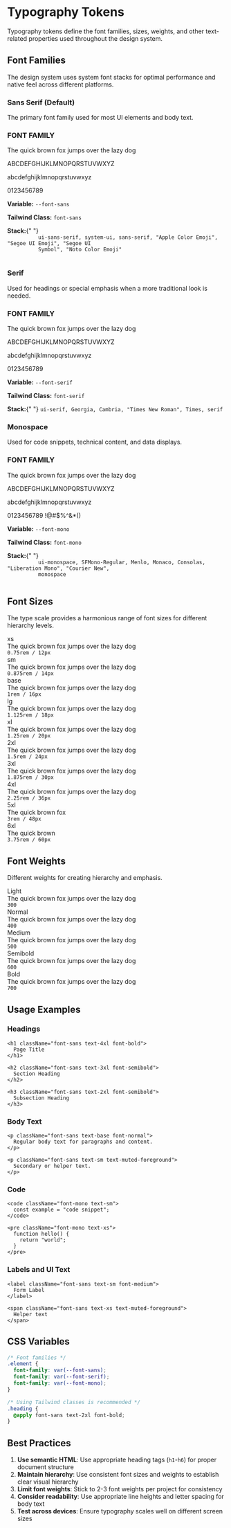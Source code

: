 
<Meta title="Design Tokens/Typography" />

# Typography Tokens

Typography tokens define the font families, sizes, weights, and other text-related properties used throughout the design system.

## Font Families

The design system uses system font stacks for optimal performance and native feel across different platforms.

### Sans Serif (Default)

The primary font family used for most UI elements and body text.

<div className="my-8 space-y-6">
  <div className="space-y-4 rounded-lg border p-6">
    <div className="space-y-2">
      <h3 className="text-muted-foreground text-sm font-semibold">FONT FAMILY</h3>
      <p className="font-sans text-4xl">The quick brown fox jumps over the lazy dog</p>
      <p className="font-sans text-2xl">ABCDEFGHIJKLMNOPQRSTUVWXYZ</p>
      <p className="font-sans text-2xl">abcdefghijklmnopqrstuvwxyz</p>
      <p className="font-sans text-2xl">0123456789</p>
    </div>
    <div className="space-y-1 border-t pt-4">
      <p className="text-sm">
        <strong>Variable:</strong> <code>--font-sans</code>
      </p>
      <p className="text-sm">
        <strong>Tailwind Class:</strong> <code>font-sans</code>
      </p>
      <p className="text-sm">
        <strong>Stack:</strong>{" "}
        <code>
          ui-sans-serif, system-ui, sans-serif, "Apple Color Emoji", "Segoe UI Emoji", "Segoe UI
          Symbol", "Noto Color Emoji"
        </code>
      </p>
    </div>
  </div>
</div>

### Serif

Used for headings or special emphasis when a more traditional look is needed.

<div className="my-8 space-y-6">
  <div className="space-y-4 rounded-lg border p-6">
    <div className="space-y-2">
      <h3 className="text-muted-foreground text-sm font-semibold">FONT FAMILY</h3>
      <p className="font-serif text-4xl">The quick brown fox jumps over the lazy dog</p>
      <p className="font-serif text-2xl">ABCDEFGHIJKLMNOPQRSTUVWXYZ</p>
      <p className="font-serif text-2xl">abcdefghijklmnopqrstuvwxyz</p>
      <p className="font-serif text-2xl">0123456789</p>
    </div>
    <div className="space-y-1 border-t pt-4">
      <p className="text-sm">
        <strong>Variable:</strong> <code>--font-serif</code>
      </p>
      <p className="text-sm">
        <strong>Tailwind Class:</strong> <code>font-serif</code>
      </p>
      <p className="text-sm">
        <strong>Stack:</strong>{" "}
        <code>ui-serif, Georgia, Cambria, "Times New Roman", Times, serif</code>
      </p>
    </div>
  </div>
</div>

### Monospace

Used for code snippets, technical content, and data displays.

<div className="my-8 space-y-6">
  <div className="space-y-4 rounded-lg border p-6">
    <div className="space-y-2">
      <h3 className="text-muted-foreground text-sm font-semibold">FONT FAMILY</h3>
      <p className="font-mono text-4xl">The quick brown fox jumps over the lazy dog</p>
      <p className="font-mono text-2xl">ABCDEFGHIJKLMNOPQRSTUVWXYZ</p>
      <p className="font-mono text-2xl">abcdefghijklmnopqrstuvwxyz</p>
      <p className="font-mono text-2xl">0123456789 !@#$%^&*()</p>
    </div>
    <div className="space-y-1 border-t pt-4">
      <p className="text-sm">
        <strong>Variable:</strong> <code>--font-mono</code>
      </p>
      <p className="text-sm">
        <strong>Tailwind Class:</strong> <code>font-mono</code>
      </p>
      <p className="text-sm">
        <strong>Stack:</strong>{" "}
        <code>
          ui-monospace, SFMono-Regular, Menlo, Monaco, Consolas, "Liberation Mono", "Courier New",
          monospace
        </code>
      </p>
    </div>
  </div>
</div>

## Font Sizes

The type scale provides a harmonious range of font sizes for different hierarchy levels.

<div className="my-8 space-y-4">
  <div className="flex items-baseline gap-4 border-b pb-4">
    <div className="w-24 text-sm text-muted-foreground">xs</div>
    <div className="flex-1 text-xs">The quick brown fox jumps over the lazy dog</div>
    <code className="text-xs text-muted-foreground">0.75rem / 12px</code>
  </div>

<div className="flex items-baseline gap-4 border-b pb-4">
  <div className="text-muted-foreground w-24 text-sm">sm</div>
  <div className="flex-1 text-sm">The quick brown fox jumps over the lazy dog</div>
  <code className="text-muted-foreground text-xs">0.875rem / 14px</code>
</div>

<div className="flex items-baseline gap-4 border-b pb-4">
  <div className="text-muted-foreground w-24 text-sm">base</div>
  <div className="flex-1 text-base">The quick brown fox jumps over the lazy dog</div>
  <code className="text-muted-foreground text-xs">1rem / 16px</code>
</div>

<div className="flex items-baseline gap-4 border-b pb-4">
  <div className="text-muted-foreground w-24 text-sm">lg</div>
  <div className="flex-1 text-lg">The quick brown fox jumps over the lazy dog</div>
  <code className="text-muted-foreground text-xs">1.125rem / 18px</code>
</div>

<div className="flex items-baseline gap-4 border-b pb-4">
  <div className="text-muted-foreground w-24 text-sm">xl</div>
  <div className="flex-1 text-xl">The quick brown fox jumps over the lazy dog</div>
  <code className="text-muted-foreground text-xs">1.25rem / 20px</code>
</div>

<div className="flex items-baseline gap-4 border-b pb-4">
  <div className="text-muted-foreground w-24 text-sm">2xl</div>
  <div className="flex-1 text-2xl">The quick brown fox jumps over the lazy dog</div>
  <code className="text-muted-foreground text-xs">1.5rem / 24px</code>
</div>

<div className="flex items-baseline gap-4 border-b pb-4">
  <div className="text-muted-foreground w-24 text-sm">3xl</div>
  <div className="flex-1 text-3xl">The quick brown fox jumps over the lazy dog</div>
  <code className="text-muted-foreground text-xs">1.875rem / 30px</code>
</div>

<div className="flex items-baseline gap-4 border-b pb-4">
  <div className="text-muted-foreground w-24 text-sm">4xl</div>
  <div className="flex-1 text-4xl">The quick brown fox jumps over the lazy dog</div>
  <code className="text-muted-foreground text-xs">2.25rem / 36px</code>
</div>

<div className="flex items-baseline gap-4 border-b pb-4">
  <div className="text-muted-foreground w-24 text-sm">5xl</div>
  <div className="flex-1 text-5xl">The quick brown fox</div>
  <code className="text-muted-foreground text-xs">3rem / 48px</code>
</div>

  <div className="flex items-baseline gap-4 border-b pb-4">
    <div className="w-24 text-sm text-muted-foreground">6xl</div>
    <div className="flex-1 text-6xl">The quick brown</div>
    <code className="text-xs text-muted-foreground">3.75rem / 60px</code>
  </div>
</div>

## Font Weights

Different weights for creating hierarchy and emphasis.

<div className="my-8 space-y-4">
  <div className="flex items-center gap-4 border-b pb-4">
    <div className="w-32 text-sm text-muted-foreground">Light</div>
    <div className="flex-1 text-xl font-light">The quick brown fox jumps over the lazy dog</div>
    <code className="text-xs text-muted-foreground">300</code>
  </div>

<div className="flex items-center gap-4 border-b pb-4">
  <div className="text-muted-foreground w-32 text-sm">Normal</div>
  <div className="flex-1 text-xl font-normal">The quick brown fox jumps over the lazy dog</div>
  <code className="text-muted-foreground text-xs">400</code>
</div>

<div className="flex items-center gap-4 border-b pb-4">
  <div className="text-muted-foreground w-32 text-sm">Medium</div>
  <div className="flex-1 text-xl font-medium">The quick brown fox jumps over the lazy dog</div>
  <code className="text-muted-foreground text-xs">500</code>
</div>

<div className="flex items-center gap-4 border-b pb-4">
  <div className="text-muted-foreground w-32 text-sm">Semibold</div>
  <div className="flex-1 text-xl font-semibold">The quick brown fox jumps over the lazy dog</div>
  <code className="text-muted-foreground text-xs">600</code>
</div>

  <div className="flex items-center gap-4 border-b pb-4">
    <div className="w-32 text-sm text-muted-foreground">Bold</div>
    <div className="flex-1 text-xl font-bold">The quick brown fox jumps over the lazy dog</div>
    <code className="text-xs text-muted-foreground">700</code>
  </div>
</div>

## Usage Examples

### Headings

```tsx
<h1 className="font-sans text-4xl font-bold">
  Page Title
</h1>

<h2 className="font-sans text-3xl font-semibold">
  Section Heading
</h2>

<h3 className="font-sans text-2xl font-semibold">
  Subsection Heading
</h3>
```

### Body Text

```tsx
<p className="font-sans text-base font-normal">
  Regular body text for paragraphs and content.
</p>

<p className="font-sans text-sm text-muted-foreground">
  Secondary or helper text.
</p>
```

### Code

```tsx
<code className="font-mono text-sm">
  const example = "code snippet";
</code>

<pre className="font-mono text-xs">
  function hello() {
    return "world";
  }
</pre>
```

### Labels and UI Text

```tsx
<label className="font-sans text-sm font-medium">
  Form Label
</label>

<span className="font-sans text-xs text-muted-foreground">
  Helper text
</span>
```

## CSS Variables

```css
/* Font families */
.element {
  font-family: var(--font-sans);
  font-family: var(--font-serif);
  font-family: var(--font-mono);
}

/* Using Tailwind classes is recommended */
.heading {
  @apply font-sans text-2xl font-bold;
}
```

## Best Practices

1. **Use semantic HTML**: Use appropriate heading tags (`h1`-`h6`) for proper document structure
2. **Maintain hierarchy**: Use consistent font sizes and weights to establish clear visual hierarchy
3. **Limit font weights**: Stick to 2-3 font weights per project for consistency
4. **Consider readability**: Use appropriate line heights and letter spacing for body text
5. **Test across devices**: Ensure typography scales well on different screen sizes
